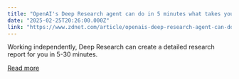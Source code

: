 ```yaml
---
title: "OpenAI's Deep Research agent can do in 5 minutes what takes you hours - and now it's a lot cheaper"
date: "2025-02-25T20:26:00.000Z"
link: "https://www.zdnet.com/article/openais-deep-research-agent-can-do-in-5-minutes-what-takes-you-hours-and-now-its-a-lot-cheaper/"
---
```


Working independently, Deep Research can create a detailed research report for you in 5-30 minutes.

[Read more](https://www.zdnet.com/article/openais-deep-research-agent-can-do-in-5-minutes-what-takes-you-hours-and-now-its-a-lot-cheaper/)
